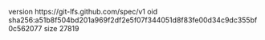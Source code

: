 version https://git-lfs.github.com/spec/v1
oid sha256:a51b8f504bd201a969f2df2e5f07f344051d8f83fe00d34c9dc355bf0c562077
size 27819
